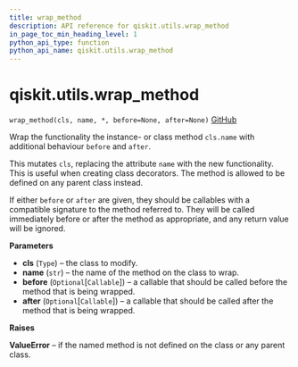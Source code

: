 ```yaml
---
title: wrap_method
description: API reference for qiskit.utils.wrap_method
in_page_toc_min_heading_level: 1
python_api_type: function
python_api_name: qiskit.utils.wrap_method
---
```


# qiskit.utils.wrap\_method

<span id="qiskit.utils.wrap_method" />

`wrap_method(cls, name, *, before=None, after=None)` [GitHub](https://github.com/qiskit/qiskit/tree/stable/0.20/qiskit/utils/classtools.py "view source code")

Wrap the functionality the instance- or class method `cls.name` with additional behaviour `before` and `after`.

This mutates `cls`, replacing the attribute `name` with the new functionality. This is useful when creating class decorators. The method is allowed to be defined on any parent class instead.

If either `before` or `after` are given, they should be callables with a compatible signature to the method referred to. They will be called immediately before or after the method as appropriate, and any return value will be ignored.

**Parameters**

*   **cls** (`Type`) – the class to modify.
*   **name** (`str`) – the name of the method on the class to wrap.
*   **before** (`Optional`\[`Callable`]) – a callable that should be called before the method that is being wrapped.
*   **after** (`Optional`\[`Callable`]) – a callable that should be called after the method that is being wrapped.

**Raises**

**ValueError** – if the named method is not defined on the class or any parent class.

